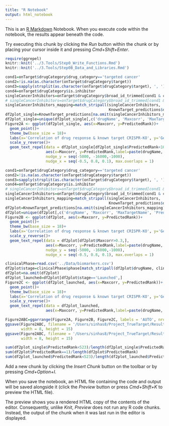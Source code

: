 ```yaml
---
title: "R Notebook"
output: html_notebook
---
```


This is an [R Markdown](http://rmarkdown.rstudio.com) Notebook. When you execute code within the notebook, the results appear beneath the code. 

Try executing this chunk by clicking the *Run* button within the chunk or by placing your cursor inside it and pressing *Cmd+Shift+Enter*. 

```r
require(ggrepel)
knitr::knit('../3.Tools/Step0_Write_Functions.Rmd')
knitr::knit('../3.Tools/Step0B_Data_and_Libraries.Rmd')
```

```r
cond1=onTarget$drugCategory$drug_category=='targeted cancer'
cond2=!is.na(as.character(onTarget$drugCategory$target))
cond3=sapply(strsplit(as.character(onTarget$drugCategory$target), ', '), length)==1
cond4=onTarget$drugCategory$is.inhibitor
singleCancerInhibitors=onTarget$drugCategory$broad_id_trimmed[cond1 & cond2 & cond3 & cond4]
# singleCancerInhibitors=onTarget$drugCategory$broad_id_trimmed[cond1 & cond2 & cond4]
singleCancerInhibitors_mapping=match_stripall(singleCancerInhibitors,
                                              KnownTarget_predictions$drugBroadID)
df2plot_single=KnownTarget_predictions[na.omit(singleCancerInhibitors_mapping),]
df2plot_single=unique(df2plot_single[,c('drugName', 'Maxcorr', 'MaxTargetName', 'PredictedRank')])
Figure2A <- ggplot(df2plot_single, aes(x=Maxcorr, y=PredictedRank))+
  geom_point()+
  theme_bw(base_size = 18)+
  labs(x='Correlation of drug response & known target CRISPR-KO', y='Genome-Wide Rank')+
  scale_y_reverse()+
  geom_text_repel(data = df2plot_single[df2plot_single$PredictedRank<10,], 
                  aes(x=Maxcorr, y=PredictedRank,label=paste(drugName, MaxTargetName, sep = ':')),
                  nudge_y = seq(-5000, -16000,-1000),
                  nudge_x = seq(-0.5, 0.8, 0.1), max.overlaps = 1)
```

```r
cond1=onTarget$drugCategory$drug_category=='targeted cancer'
cond2=!is.na(as.character(onTarget$drugCategory$target))
cond3=sapply(strsplit(as.character(onTarget$drugCategory$target), ', '), length)==1
cond4=onTarget$drugCategory$is.inhibitor
# singleCancerInhibitors=onTarget$drugCategory$broad_id_trimmed[cond1 & cond2 & cond3 & cond4]
singleCancerInhibitors=onTarget$drugCategory$broad_id_trimmed[cond1 & cond2 & cond4]
singleCancerInhibitors_mapping=match_stripall(singleCancerInhibitors,
                                              KnownTarget_predictions$drugBroadID)
df2plot=KnownTarget_predictions[na.omit(singleCancerInhibitors_mapping),]
df2plot=unique(df2plot[,c('drugName', 'Maxcorr', 'MaxTargetName', 'PredictedRank')])
Figure2B <- ggplot(df2plot, aes(x=Maxcorr, y=PredictedRank))+
  geom_point()+
  theme_bw(base_size = 18)+
  labs(x='Correlation of drug response & known target CRISPR-KO', y='Genome-Wide Rank')+
  scale_y_reverse()+
  geom_text_repel(data = df2plot[df2plot$Maxcorr>0.3,], 
                  aes(x=Maxcorr, y=PredictedRank,label=paste(drugName, MaxTargetName, sep = ':')),
                  nudge_y = seq(-5000, -16000,-1000),
                  nudge_x = seq(-0.5, 0.8, 0.1), max.overlaps = 1)
```

```r
clinicalPhase=read.csv('../Data/biomarkers.csv')
df2plot$stage=clinicalPhase$phase[match_stripall(df2plot$drugName, clinicalPhase$name)]
df2plot=na.omit(df2plot)
df2plot_launched=df2plot[df2plot$stage=='Launched',]
Figure2C <- ggplot(df2plot_launched, aes(x=Maxcorr, y=PredictedRank))+
  geom_point()+
  theme_bw(base_size = 18)+
  labs(x='Correlation of drug response & known target CRISPR-KO', y='Genome-Wide Rank')+
  scale_y_reverse()+
  geom_text_repel(data = df2plot_launched,
                  aes(x=Maxcorr, y=PredictedRank,label=paste(drugName, MaxTargetName, sep = ':')))
```

```r
Figure2ABC=ggarrange(Figure2A, Figure2B, Figure2C, labels = 'AUTO', nrow = 3)
ggsave(Figure2ABC, filename = '/Users/sinhas8/Project_TrueTarget/Results/Figure2AB_v0.png',
       width = 8, height = 15)
ggsave(Figure2ABC, filename = '/Users/sinhas8/Project_TrueTarget/Results/Figure2AB_v0.pdf',
       width = 8, height = 15)
```

```r
sum(df2plot_single$PredictedRank<523)/length(df2plot_single$PredictedRank)
sum(df2plot$PredictedRank==1)/length(df2plot$PredictedRank)
sum(df2plot_launched$PredictedRank<523)/length(df2plot_launched$PredictedRank)
```


Add a new chunk by clicking the *Insert Chunk* button on the toolbar or by pressing *Cmd+Option+I*.

When you save the notebook, an HTML file containing the code and output will be saved alongside it (click the *Preview* button or press *Cmd+Shift+K* to preview the HTML file). 

The preview shows you a rendered HTML copy of the contents of the editor. Consequently, unlike *Knit*, *Preview* does not run any R code chunks. Instead, the output of the chunk when it was last run in the editor is displayed.

